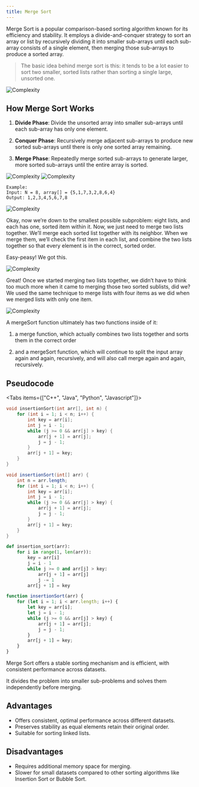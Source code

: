 ```yaml
---
title: Merge Sort 
---
```


Merge Sort is a popular comparison-based sorting algorithm known for its efficiency and stability. It employs a divide-and-conquer strategy to sort an array or list by recursively dividing it into smaller sub-arrays until each sub-array consists of a single element, then merging those sub-arrays to produce a sorted array.

> The basic idea behind merge sort is this: it tends to be a lot easier to sort two smaller, sorted lists rather than sorting a single large, unsorted one.

![Complexity](@/public/images/mergecomp.png)

## How Merge Sort Works

1. **Divide Phase**: Divide the unsorted array into smaller sub-arrays until each sub-array has only one element.

2. **Conquer Phase**: Recursively merge adjacent sub-arrays to produce new sorted sub-arrays until there is only one sorted array remaining.

3. **Merge Phase**: Repeatedly merge sorted sub-arrays to generate larger, more sorted sub-arrays until the entire array is sorted.

![Complexity](@/public/images/mergebasic.webp)
![Complexity](@/public/images/mergebasic2.webp)


```
Example:
Input: N = 8, array[] = {5,1,7,3,2,8,6,4}
Output: 1,2,3,4,5,6,7,8
```

![Complexity](@/public/images/mergeex1.webp)

Okay, now we’re down to the smallest possible subproblem: eight lists, and each has one, sorted item within it. Now, we just need to merge two lists together. We’ll merge each sorted list together with its neighbor. When we merge them, we’ll check the first item in each list, and combine the two lists together so that every element is in the correct, sorted order.

Easy-peasy! We got this.

![Complexity](@/public/images/mergeex2.webp)

Great! Once we started merging two lists together, we didn’t have to think too much more when it came to merging those two sorted sublists, did we? We used the same technique to merge lists with four items as we did when we merged lists with only one item.

![Complexity](@/public/images/mergefunc.webp)

A mergeSort function ultimately has two functions inside of it:

1. a merge function, which actually combines two lists together and sorts them in the correct order

2. and a mergeSort function, which will continue to split the input array again and again, recursively, and will also call merge again and again, recursively.
## Pseudocode 


<Tabs items={["C++", "Java", "Python", "Javascript"]}>
 
```c++ tab="C++"
void insertionSort(int arr[], int n) {
    for (int i = 1; i < n; i++) {
        int key = arr[i];
        int j = i - 1;        
        while (j >= 0 && arr[j] > key) {
            arr[j + 1] = arr[j];
            j = j - 1;
        }
        arr[j + 1] = key;
    }
}

```
 
```java tab="Java"
void insertionSort(int[] arr) {
    int n = arr.length;
    for (int i = 1; i < n; i++) {
        int key = arr[i];
        int j = i - 1;
        while (j >= 0 && arr[j] > key) {
            arr[j + 1] = arr[j];
            j = j - 1;
        }
        arr[j + 1] = key;
    }
}

```

```python tab="Python"
def insertion_sort(arr):
    for i in range(1, len(arr)):
        key = arr[i]
        j = i - 1
        while j >= 0 and arr[j] > key:
            arr[j + 1] = arr[j]
            j -= 1
        arr[j + 1] = key

```

```js tab="Javascript"
function insertionSort(arr) {
    for (let i = 1; i < arr.length; i++) {
        let key = arr[i];
        let j = i - 1;
        while (j >= 0 && arr[j] > key) {
            arr[j + 1] = arr[j];
            j = j - 1;
        }
        arr[j + 1] = key;
    }
}
```
 
</Tabs>

 
<Accordions>
  <Accordion title="Key Features" type='single'>
  Merge Sort offers a stable sorting mechanism and is efficient, with consistent performance across datasets.

   It divides the problem into smaller sub-problems and solves them independently before merging.
  </Accordion>
</Accordions>

## Advantages

- Offers consistent, optimal performance across different datasets.
- Preserves stability as equal elements retain their original order.
- Suitable for sorting linked lists.

## Disadvantages

- Requires additional memory space for merging.
- Slower for small datasets compared to other sorting algorithms like Insertion Sort or Bubble Sort.
